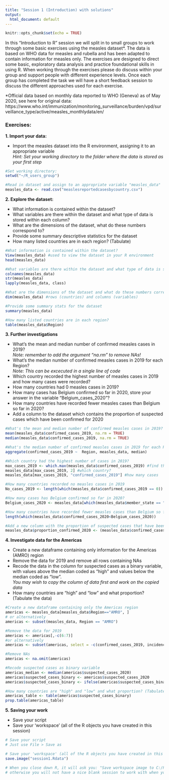 ```yaml
---
title: "Session 1 (Introduction) with solutions"
output:
  html_document: default
---
```


```r
knitr::opts_chunk$set(echo = TRUE)

```

In this "Introduction to R" session we will split in to small groups to work through some basic exercises using the measles dataset\*. The data is based on WHO data for measles and rubella and has been adapted to contain information for measles only. The exercises are designed to direct some basic, exploratory data analysis and practice foundational skills in using R. When working through the exercises please do discuss within your group and support people with different experience levels. Once each group has completed the task we will have a short feedback session to discuss the different approaches used for each exercise. 

\*Official data based on monthly data reported to WHO (Geneva) as of May 2020, see here for original data: https://www.who.int/immunization/monitoring_surveillance/burden/vpd/surveillance_type/active/measles_monthlydata/en/

### Exercises: 
**1. Import your data:**  

- Import the measles dataset into the R environment, assigning it to an appropriate variable  
*Hint: Set your working directory to the folder where the data is stored as your first step*

```r

#Set working directory:
setwd("~/R_users_group")

#Read in dataset and assign to an appropriate variable "measles_data"
measles_data <- read.csv("measlesreportedcasesbycountry.csv")

```

**2. Explore the dataset:**  

- What information is contained within the dataset?  
- What variables are there within the dataset and what type of data is stored within each column?  
- What are the dimensions of the dataset, what do these numbers correspond to?  
- Provide some summary descriptive statistics for the dataset  
- How many listed countries are in each region? (Tabulate)


```r

#What information is contained within the dataset?
View(measles_data) #used to view the dataset in your R environment
head(measles_data)

#What variables are there within the dataset and what type of data is stored within each column
colnames(measles_data)
str(measles_data)
lapply(measles_data, class)

#What are the dimensions of the dataset and what do these numbers correspond to?
dim(measles_data) #rows (countries) and columns (variables)

#Provide some summary stats for the dataset
summary(measles_data)

#How many listed countries are in each region?
table(measles_data$Region)

```


**3. Further investigations**

- What's the mean and median number of confirmed measles cases in 2019?  
*Note: remember to add the argument "na.rm" to remove NAs!*
- What's the median number of confirmed measles cases in 2019 for each Region?  
*Note: This can be excecuted in a single line of code*
- Which country recorded the highest number of measles cases in 2019 and how many cases were recorded?  
- How many countries had 0 measles cases in 2019?  
- How many cases has Belgium confirmed so far in 2020, store your answer in the variable "Belgium_cases_2020"?  
- How many countries have recorded fewer measles cases than Belgium so far in 2020?  
- Add a column to the dataset which contains the proportion of suspected cases which have been confirmed for 2020  

```r
#What's the mean and median number of confirmed measles cases in 2019? (remember to add the argument "na.rm" to remove NAs!) 
mean(measles_data$confirmed_cases_2019, na.rm = TRUE)
median(measles_data$confirmed_cases_2019, na.rm = TRUE)

#What's the median number of confirmed measles cases in 2019 for each Region? (This can be excecuted in a single line of code)
aggregate(confirmed_cases_2019 ~  Region, measles_data, median)

#Which country had the highest number of cases in 2019?
max_cases_2019 <- which.max(measles_data$confirmed_cases_2019) #find the index
measles_data[max_cases_2019, 2] #which country?
measles_data[max_cases_2019, "confirmed_cases_2019"] #how many cases

#How many countries recorded no measles cases in 2019
No_cases_2019 <- length(which(measles_data$confirmed_cases_2019 == 0))

#How many cases has Belgium confirmed so far in 2020?
Belgium_cases_2020 <- measles_data[which(measles_data$member_state == "Belgium"), "confirmed_cases_2020"]

#How many countries have recorded fewer measles cases than Belgium so far in 2020?
length(which(measles_data$confirmed_cases_2020<Belgium_cases_2020))

#Add a new column with the proportion of suspected cases that have been confirmed for 2020
measles_data$proportion_confirmed_2020 <- (measles_data$confirmed_cases_2020)/(measles_data$suspected_cases_2020)
```


**4. Investigate data for the Americas**  

- Create a new dataframe containing only information for the Americas (AMRO) region  
- Remove the data for 2019 and remove all rows containing NAs  
- Recode the data in the column for suspected cases as a binary variable, with values above the median coded as "high" and values below the median coded as "low".  
*You may wish to copy the column of data first and work on the copied data*
- How many countries are "high" and "low" and what proportion? (Tabulate the data)


```r
#Create a new dataframe containing only the Americas region
americas <- measles_data[measles_data$Region=="AMRO", ]
# or alternatively
americas <- subset(measles_data, Region == "AMRO")

#Remove the data for 2019
americas <- americas[,-c(6:7)]
#or alternatively
americas <- subset(americas, select = -c(confirmed_cases_2019, incidence_rate_per_1mil_2019))

#Remove NAs
americas <- na.omit(americas)

#Recode suspected cases as binary variable
americas_median <- median(americas$suspected_cases_2020)
americas$suspected_cases_binary <- americas$suspected_cases_2020
americas$suspected_cases_binary <- ifelse(americas$suspected_cases_binary>=americas_median, "High", "Low")

#How many countries are "high" and "low" and what proportion? (Tabulate the data)
americas_table <- table(americas$suspected_cases_binary)
prop.table(americas_table)

```


**5. Saving your work **  

- Save your script 
- Save your 'workspace' (all of the R objects you have created in this session)

```r
# Save your script 
# Just use File > Save as

# Save your 'workspace' (all of the R objects you have created in this session)
save.image("session1.Rdata")

# When you close down R, it will ask you: "Save workspace image to C:/Program Files.../RData?" Click NO
# otherwise you will not have a nice blank session to work with when you begin a new session. 

```
